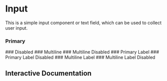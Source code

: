 

<Meta of={Story} />

# Input

This is a simple input component or text field, which can be used to collect user input.

### Primary

<Canvas of={Story.Primary} />
### Disabled
<Canvas of={Story.Disabled} />
### Multiline
<Canvas of={Story.Multiline} />
### Multiline Disabled
<Canvas of={Story.MultilineDisabled} />
### Primary Label
<Canvas of={Story.PrimaryLabel} />
### Primary Label Disabled
<Canvas of={Story.PrimaryLabelDisabled} />
### Multiline Label
<Canvas of={Story.MultilineLabel} />
### Multiline Label Disabled
<Canvas of={Story.MultilineLabelDisabled} />

## Interactive Documentation

<Primary />
<Controls />
